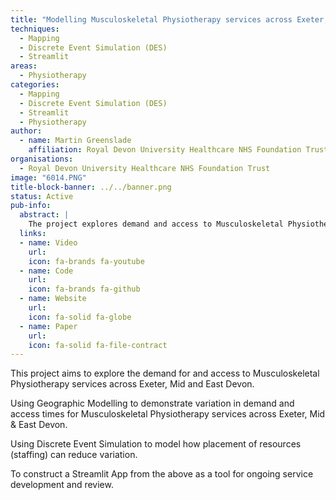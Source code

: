 ```yaml
---
title: "Modelling Musculoskeletal Physiotherapy services across Exeter, Mid and East Devon"
techniques:
  - Mapping
  - Discrete Event Simulation (DES)
  - Streamlit
areas:
  - Physiotherapy
categories:
  - Mapping
  - Discrete Event Simulation (DES)
  - Streamlit
  - Physiotherapy
author:
  - name: Martin Greenslade
    affiliation: Royal Devon University Healthcare NHS Foundation Trust
organisations:
  - Royal Devon University Healthcare NHS Foundation Trust
image: "6014.PNG"
title-block-banner: ../../banner.png
status: Active
pub-info:
  abstract: |
    The project explores demand and access to Musculoskeletal Physiotherapy services in Exeter, Mid, and East Devon. It uses Geographic Modelling to show variations in demand and access times, using DES to optimize resource placement. A Streamlit App will be developed for ongoing service development and review.
  links:
  - name: Video
    url:
    icon: fa-brands fa-youtube
  - name: Code
    url:
    icon: fa-brands fa-github
  - name: Website
    url:
    icon: fa-solid fa-globe
  - name: Paper
    url:
    icon: fa-solid fa-file-contract
---
```


This project aims to explore the demand for and access to Musculoskeletal Physiotherapy services across Exeter, Mid and East Devon.

Using Geographic Modelling to demonstrate variation in demand and access times for Musculoskeletal Physiotherapy services across Exeter, Mid & East Devon.

Using Discrete Event Simulation to model how placement of resources (staffing) can reduce variation.

To construct a Streamlit App from the above as a tool for ongoing service development and review.
